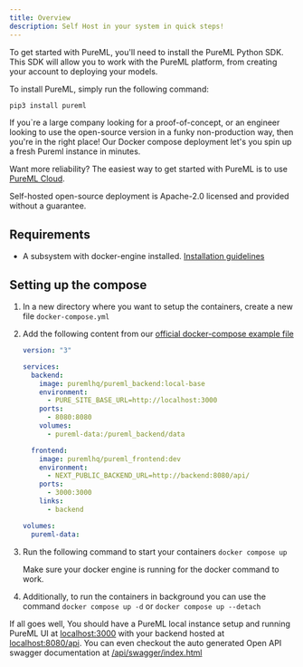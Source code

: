 ```yaml
---
title: Overview
description: Self Host in your system in quick steps!
---
```


To get started with PureML, you'll need to install the PureML Python SDK. This SDK will allow you to work with the PureML platform, from creating your account to deploying your models.

To install PureML, simply run the following command:

<CodeGroup>

```bash >_ Terminal
pip3 install pureml
```

</CodeGroup>


If you`re a large company looking for a proof-of-concept, or an engineer looking to use the open-source version in a funky non-production way, then you're in the right place! Our Docker compose deployment let's you spin up a fresh Pureml instance in minutes.

Want more reliability? The easiest way to get started with PureML is to use [PureML Cloud](https://pureml.com/).

<Info>
  Self-hosted open-source deployment is Apache-2.0 licensed and provided without
  a guarantee.
</Info>

## Requirements

- A subsystem with docker-engine installed. [Installation guidelines](https://docs.docker.com/engine/install/)

## Setting up the compose

1. In a new directory where you want to setup the containers, create a new file `docker-compose.yml`
2. Add the following content from our [official docker-compose example file](https://raw.githubusercontent.com/PuremlHQ/PureML/main/packages/pureml_docker/docker-compose.yml)

   ```yml
   version: "3"

   services:
     backend:
       image: puremlhq/pureml_backend:local-base
       environment:
         - PURE_SITE_BASE_URL=http://localhost:3000
       ports:
         - 8080:8080
       volumes:
         - pureml-data:/pureml_backend/data

     frontend:
       image: puremlhq/pureml_frontend:dev
       environment:
         - NEXT_PUBLIC_BACKEND_URL=http://backend:8080/api/
       ports:
         - 3000:3000
       links:
         - backend

   volumes:
     pureml-data:
   ```

3. Run the following command to start your containers
   `docker compose up`

   <Note>
     Make sure your docker engine is running for the docker command to work.
   </Note>

4. Additionally, to run the containers in background you can use the command
   `docker compose up -d` or `docker compose up --detach`

If all goes well, You should have a PureML local instance setup and running PureML UI at [localhost:3000](https://localhost:3000) with your backend hosted at [localhost:8080/api](http://localhost:8080/api).
You can even checkout the auto generated Open API swagger documentation at [/api/swagger/index.html](http://localhost:8080/api/swagger/index.html)
